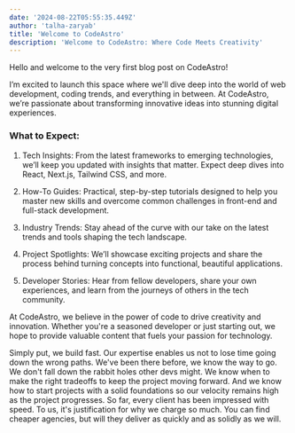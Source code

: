 ```yaml
---
date: '2024-08-22T05:55:35.449Z'
author: 'talha-zaryab'
title: 'Welcome to CodeAstro'
description: 'Welcome to CodeAstro: Where Code Meets Creativity'
---
```


Hello and welcome to the very first blog post on CodeAstro!

I’m excited to launch this space where we'll dive deep into the world of web development, coding trends, and everything in between. At CodeAstro, we’re passionate about transforming innovative ideas into stunning digital experiences.


### What to Expect:

1. Tech Insights: From the latest frameworks to emerging technologies, we’ll keep you updated with insights that matter. Expect deep dives into React, Next.js, Tailwind CSS, and more.

2. How-To Guides: Practical, step-by-step tutorials designed to help you master new skills and overcome common challenges in front-end and full-stack development.

3. Industry Trends: Stay ahead of the curve with our take on the latest trends and tools shaping the tech landscape.

4. Project Spotlights: We’ll showcase exciting projects and share the process behind turning concepts into functional, beautiful applications.

5. Developer Stories: Hear from fellow developers, share your own experiences, and learn from the journeys of others in the tech community.


At CodeAstro, we believe in the power of code to drive creativity and innovation. Whether you're a seasoned developer or just starting out, we hope to provide valuable content that fuels your passion for technology.

Simply put, we build fast. Our expertise enables us not to lose time going down the wrong paths. We've been there before, we know the way to go. We don't fall down the rabbit holes other devs might. We know when to make the right tradeoffs to keep the project moving forward. And we know how to start projects with a solid foundations so our velocity remains high as the project progresses. So far, every client has been impressed with speed. To us, it's justification for why we charge so much. You can find cheaper agencies, but will they deliver as quickly and as solidly as we will.

